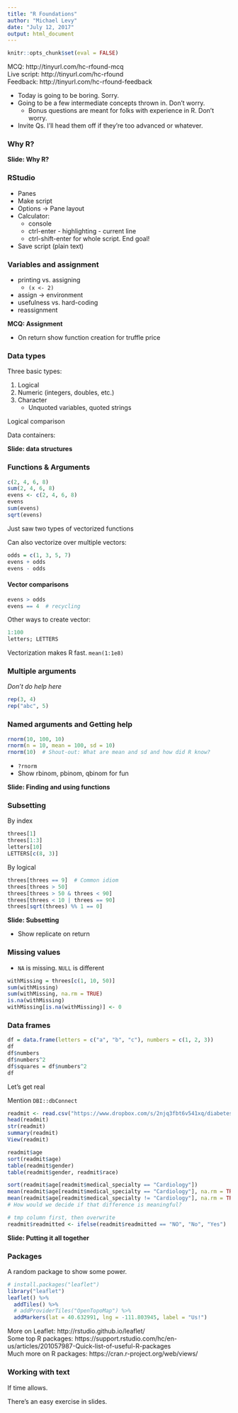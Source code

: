 ```yaml
---
title: "R Foundations"
author: "Michael Levy"
date: "July 12, 2017"
output: html_document
---
```


```r
knitr::opts_chunk$set(eval = FALSE)
```


MCQ: http://tinyurl.com/hc-rfound-mcq  
Live script: http://tinyurl.com/hc-rfound  
Feedback: http://tinyurl.com/hc-rfound-feedback

- Today is going to be boring. Sorry.  
- Going to be a few intermediate concepts thrown in. Don't worry.  
    - Bonus questions are meant for folks with experience in R. Don't worry.  
- Invite Qs. I'll head them off if they're too advanced or whatever.

### Why R?

**Slide: Why R?**

### RStudio

- Panes
- Make script
- Options -> Pane layout
- Calculator: 
    - console
    - ctrl-enter
          - highlighting
          - current line
    - ctrl-shift-enter for whole script. End goal!
- Save script (plain text)

### Variables and assignment

- printing vs. assigning
    - `(x <- 2)`
- assign -> environment
- usefulness vs. hard-coding
- reassignment

**MCQ: Assignment**  

- On return show function creation for truffle price

### Data types

Three basic types:

1. Logical
1. Numeric (integers, doubles, etc.)
1. Character  
    - Unquoted variables, quoted strings

Logical comparison

Data containers:

**Slide: data structures**

### Functions & Arguments

```r
c(2, 4, 6, 8)
sum(2, 4, 6, 8)
evens <- c(2, 4, 6, 8)
evens
sum(evens)
sqrt(evens) 
```

Just saw two types of vectorized functions

Can also vectorize over multiple vectors:

```r
odds = c(1, 3, 5, 7)
evens + odds
evens - odds
```

#### Vector comparisons

```r
evens > odds
evens == 4  # recycling
```

Other ways to create vector:

```r
1:100
letters; LETTERS
```

Vectorization makes R fast. `mean(1:1e8)`



### Multiple arguments

*Don't do help here*

```r
rep(3, 4)
rep("abc", 5)
```

### Named arguments and Getting help

```r
rnorm(10, 100, 10)
rnorm(n = 10, mean = 100, sd = 10)
rnorm(10)  # Shout-out: What are mean and sd and how did R know?
```

- `?rnorm`  
- Show rbinom, pbinom, qbinom for fun

**Slide: Finding and using functions**

### Subsetting

By index

```r
threes[1]
threes[1:3]
letters[10]
LETTERS[c(8, 3)]
```

By logical

```r
threes[threes == 9]  # Common idiom
threes[threes > 50]
threes[threes > 50 & threes < 90]
threes[threes < 10 | threes == 90]
threes[sqrt(threes) %% 1 == 0]
```

**Slide: Subsetting**

- Show replicate on return

### Missing values

- `NA` is missing. `NULL` is different

```r
withMissing = threes[c(1, 10, 50)]
sum(withMissing)
sum(withMissing, na.rm = TRUE)
is.na(withMissing)
withMissing[is.na(withMissing)] <- 0
```


### Data frames

```r
df = data.frame(letters = c("a", "b", "c"), numbers = c(1, 2, 3))
df
df$numbers
df$numbers^2
df$squares = df$numbers^2
df
```

Let's get real

Mention `DBI::dbConnect`

```r
readmit <- read.csv("https://www.dropbox.com/s/2njq3fbt6v541xq/diabetes_readmit.csv?dl=1")
head(readmit)
str(readmit)
summary(readmit)
View(readmit)
```

```r
readmit$age
sort(readmit$age)
table(readmit$gender)
table(readmit$gender, readmit$race)

sort(readmit$age[readmit$medical_specialty == "Cardiology"])
mean(readmit$age[readmit$medical_specialty == "Cardiology"], na.rm = TRUE)
mean(readmit$age[readmit$medical_specialty != "Cardiology"], na.rm = TRUE)
# How would we decide if that difference is meaningful?

# tmp column first, then overwrite
readmit$readmitted <- ifelse(readmit$readmitted == "NO", "No", "Yes")  # do I need the ifelse?
```

**Slide: Putting it all together**


### Packages

A random package to show some power.

```r
# install.packages("leaflet")
library("leaflet")
leaflet() %>%
  addTiles() %>%
  # addProviderTiles("OpenTopoMap") %>%
  addMarkers(lat = 40.632991, lng = -111.803945, label = "Us!")
```

More on Leaflet: http://rstudio.github.io/leaflet/  
Some top R packages: https://support.rstudio.com/hc/en-us/articles/201057987-Quick-list-of-useful-R-packages  
Much more on R packages: https://cran.r-project.org/web/views/

### Working with text

If time allows. 

There's an easy exercise in slides.
